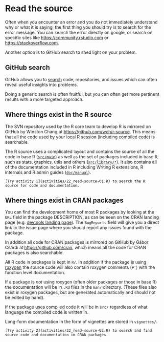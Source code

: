 # Read the source

Often when you encounter an error and you do not immediately understand why or
what it is saying, the first thing you should try is to search for the error
message. You can search the error directly on google, or search on specific sites like
<https://community.rstudio.com> or <https://stackoverflow.com>.

Another option is to GitHub search to shed light on your problem.

## GitHub search

GitHub allows you to [search](https://github.com/search) code, repositories,
and issues which can often reveal useful insights into problems.

Doing a generic search is often fruitful, but you can often get more pertinent
results with a more targeted approach.

## Where things exist in the R source

The SVN repository used by the R core team to develop R is mirrored on GitHub by Winston Chang at
<https://github.com/wch/r-source>. This means that all the code used by your
local R session (including compiled code) is searchable.

The R source uses a complicated layout and contains the source of all the code
in base R ([`src/main`](https://github.com/wch/r-source/tree/trunk/src/main)) as well as the set of packages included in base R, such
as stats, graphics, utils and others ([`src/library/*`](https://github.com/wch/r-source/tree/trunk/src/library)). It also contains all of
the documentation included in R including Writing R extensions, R internals and
R admin guides ([`doc/manual`](https://github.com/wch/r-source/tree/trunk/doc/manual)).

```block
[Try activity 1](activities/22_read-source-01.R) to search the R source for code and documentation.
```

## Where things exist in CRAN packages

You can find the development home of most R packages by looking at the `URL`
field in the package DESCRIPTION, as can be seen on the CRAN landing page (e.g.
[devtools landing page](https://cran.r-project.org/package=readr)). The
`BugReports` field will give you a direct link to the issue page where you
should report any issues found with the package.

In addition all code for CRAN packages is mirrored on GitHub by Gábor Csárdi at
<https://github.com/cran>, which means all the code for CRAN packages is also
searchable.

All R code in packages is kept in `R/`. In addition if the package is using
[roxygen](http://klutometis.github.io/roxygen/) the source code will also
contain roxygen comments (`#'`) with the function level documentation.

If a package is _not_ using roxygen (often older packages or those in base R)
the documentation will be in `.Rd` files in the `man/` directory. (These files
also exist in roxygen packages, but are generated automatically and should not
be edited by hand).

If the package uses compiled code it will be in `src/` regardless of what
language the compiled code is written in.

Long-form documentation in the form of vignettes are stored in `vignettes/`.

```block
[Try activity 2](activities/22_read-source-02.R) to search and find source code and documentation in CRAN packages.
```
